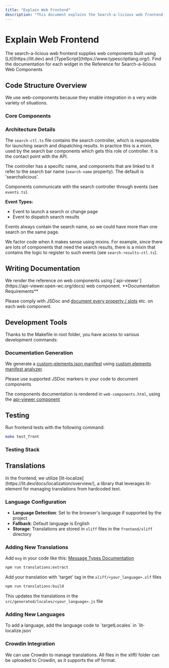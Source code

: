 ```yaml
---
title: "Explain Web Frontend"
description: "This document explains the Search-a-licious web frontend, built with Lit and TypeScript. Learn about the code structure, including the search controller and event system, and find information on documentation, tools, testing, and translations."
---
```



# Explain Web Frontend

<Callout type="info">
The search-a-licious web frontend supplies web components built using [Lit](https://lit.dev) and [TypeScript](https://www.typescriptlang.org/).
</Callout>

<Card title="Web Components Reference" href="../users/ref-web-components.mdx">
Find the documentation for each widget in the Reference for Search-a-licious Web Components
</Card>

## Code Structure Overview

<Callout>
We use web-components because they enable integration in a very wide variety of situations.
</Callout>

### Core Components

<Cards>
<Card title="search-ctl.ts" description="Search controller responsible for launching search and dispatching results" />
<Card title="events.ts" description="Event system for component communication" />
<Card title="search-results-ctl.ts" description="Mixin for components that need search results" />
</Cards>

### Architecture Details

<Steps>
<Step title="Search Controller">

The `search-ctl.ts` file contains the search controller, which is responsible for launching search and dispatching results. In practice this is a mixin, used by the search bar components which gets this role of controller. It is the contact point with the API.

The controller has a specific name, and components that are linked to it refer to the search bar name (`search-name` property). The default is 'searchalicious'.

</Step>
<Step title="Event System">

Components communicate with the search controller through events (see `events.ts`).

**Event Types:**
- Event to launch a search or change page
- Event to dispatch search results

<Callout type="tip">
Events always contain the search name, so we could have more than one search on the same page.
</Callout>

</Step>
<Step title="Code Reusability">

We factor code when it makes sense using mixins. For example, since there are lots of components that need the search results, there is a mixin that contains the logic to register to such events (see `search-results-ctl.ts`).

</Step>
</Steps>

## Writing Documentation

<Callout type="info">
We render the reference on web components using [`api-viewer`](https://api-viewer.open-wc.org/docs) web component.
</Callout>

<Callout type="warning">
**Documentation Requirements**

Please comply with JSDoc and [document every property / slots](https://api-viewer.open-wc.org/docs/guide/writing-jsdoc/) etc. on each web component.
</Callout>

## Development Tools

<Callout type="tip">
Thanks to the Makefile in root folder, you have access to various development commands:
</Callout>

<Cards>
<Card title="make check_front" description="Run all checks in frontend" />
<Card title="make lint_front" description="Lint JavaScript code" />
<Card title="make tsc_watch" description="Compile TypeScript on file save (recommended while coding)" />
</Cards>

### Documentation Generation

<Steps>
<Step title="Custom Elements Manifest">

We generate a [custom-elements.json manifest](https://github.com/webcomponents/custom-elements-manifest) using [custom elements manifest analyzer](https://custom-elements-manifest.open-wc.org/analyzer).

</Step>
<Step title="JSDoc Documentation">

<Card title="JSDoc Markers" href="https://custom-elements-manifest.open-wc.org/analyzer/getting-started/#supported-jsdoc">
Please use supported JSDoc markers in your code to document components
</Card>

</Step>
<Step title="Component Documentation">

The components documentation is rendered in `web-components.html`, using the [api-viewer component](https://api-viewer.open-wc.org/)

</Step>
</Steps>

## Testing

<Callout>
Run frontend tests with the following command:
</Callout>

```bash title="Run Frontend Tests"
make test_front
```

### Testing Stack

<Cards>
<Card title="Open Web Component Testing" href="https://open-wc.org/docs/testing/testing-package/" description="Main testing framework" />
<Card title="Mocha" href="https://mochajs.org/" description="Test runner" />
<Card title="Playwright" href="https://playwright.dev/" description="Browser automation for running tests" />
<Card title="Chai" href="https://www.chaijs.com/" description="Assertion library" />
</Cards>

## Translations

<Callout type="info">
In the frontend, we utilize [lit-localize](https://lit.dev/docs/localization/overview/), a library that leverages lit-element for managing translations from hardcoded text.
</Callout>

### Language Configuration

- **Language Detection**: Set to the browser's language if supported by the project
- **Fallback**: Default language is English
- **Storage**: Translations are stored in `xliff` files in the `frontend/xliff` directory

### Adding New Translations

<Steps>
<Step title="Add Message Tags">

Add `msg` in your code like this: [Message Types Documentation](https://lit.dev/docs/localization/overview/#message-types)

</Step>
<Step title="Extract Translations">

```bash title="Extract New Translations"
npm run translations:extract
```

</Step>
<Step title="Add Target Translations">

Add your translation with 'target' tag in the `xliff/<your_language>.xlf` files

</Step>
<Step title="Build Translations">

```bash title="Build Translation Files"
npm run translations:build
```

This updates the translations in the `src/generated/locales/<your_language>.js` file

</Step>
</Steps>

### Adding New Languages

<Callout type="tip">
To add a language, add the language code to `targetLocales` in `lit-localize.json`
</Callout>

### Crowdin Integration

<Card title="Crowdin Translation Management" href="https://store.crowdin.com/xliff">
We can use Crowdin to manage translations. All files in the xliff/ folder can be uploaded to Crowdin, as it supports the xlf format.
</Card>
